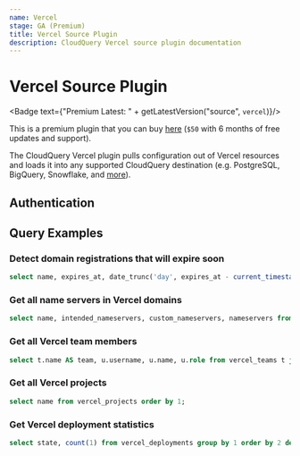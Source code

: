 ```yaml
---
name: Vercel
stage: GA (Premium)
title: Vercel Source Plugin
description: CloudQuery Vercel source plugin documentation
---
```

# Vercel Source Plugin


<Badge text={"Premium Latest: " + getLatestVersion("source", `vercel`)}/>

This is a premium plugin that you can buy [here](https://cloudquery.io/buy/vercel) (`$50` with 6 months of free updates and support).

The CloudQuery Vercel plugin pulls configuration out of Vercel resources and loads it into any supported CloudQuery destination (e.g. PostgreSQL, BigQuery, Snowflake, and [more](/docs/plugins/destinations/overview)).

## Authentication

<Authentication/>

## Query Examples

### Detect domain registrations that will expire soon

```sql copy
select name, expires_at, date_trunc('day', expires_at - current_timestamp) as days_left from vercel_domains where (expires_at - interval '90 day') < current_timestamp order by 1;
```

### Get all name servers in Vercel domains

```sql copy
select name, intended_nameservers, custom_nameservers, nameservers from vercel_domains order by 1;
```

### Get all Vercel team members

```sql copy
select t.name AS team, u.username, u.name, u.role from vercel_teams t join vercel_team_members u on u.team_id=t.id order by 1, 2;
```

### Get all Vercel projects

```sql copy
select name from vercel_projects order by 1;
```
### Get Vercel deployment statistics

```sql copy
select state, count(1) from vercel_deployments group by 1 order by 2 desc;
```
